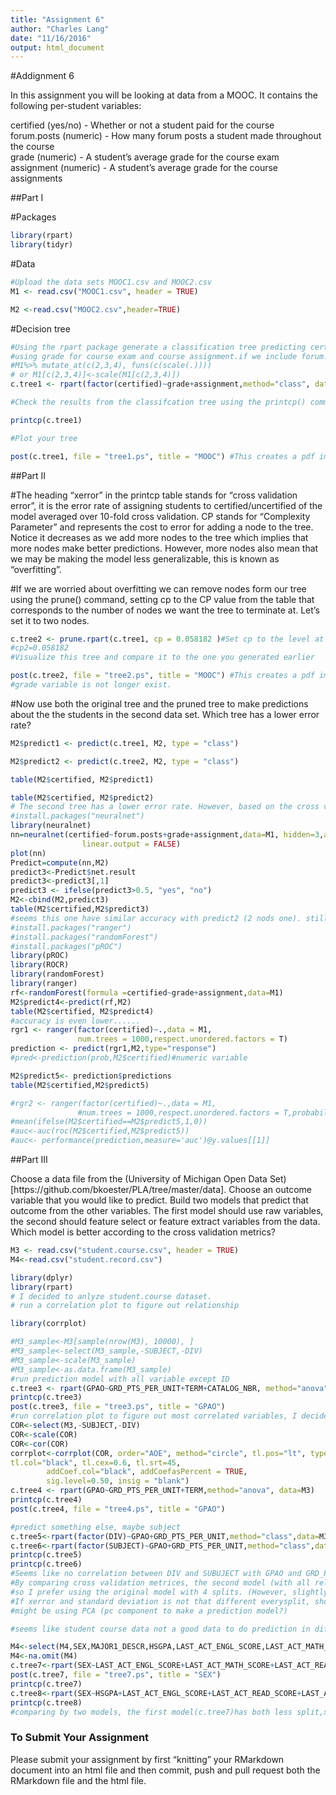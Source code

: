 ```yaml
---
title: "Assignment 6"
author: "Charles Lang"
date: "11/16/2016"
output: html_document
---
```

#Addignment 6

In this assignment you will be looking at data from a MOOC. It contains the following per-student variables:

certified (yes/no) - Whether or not a student paid for the course  
forum.posts (numeric) - How many forum posts a student made throughout the course  
grade (numeric) - A student's average grade for the course exam  
assignment (numeric) - A student's average grade for the course assignments  

##Part I

#Packages
```r
library(rpart)
library(tidyr)
```

#Data
```r
#Upload the data sets MOOC1.csv and MOOC2.csv
M1 <- read.csv("MOOC1.csv", header = TRUE)

M2 <-read.csv("MOOC2.csv",header=TRUE)

```

#Decision tree
```r
#Using the rpart package generate a classification tree predicting certified from the other variables in the M1 data frame. Which variables should you use?
#using grade for course exam and course assignment.if we include forum.post it will dominant the prediction. Do not know why.
#M1%>% mutate_at(c(2,3,4), funs(c(scale(.))))
# or M1[c(2,3,4)]<-scale(M1[c(2,3,4)])
c.tree1 <- rpart(factor(certified)~grade+assignment,method="class", data=M1)

#Check the results from the classifcation tree using the printcp() command

printcp(c.tree1)

#Plot your tree

post(c.tree1, file = "tree1.ps", title = "MOOC") #This creates a pdf image of the tree

```

##Part II

#The heading "xerror" in the printcp table stands for "cross validation error", it is the error rate of assigning students to certified/uncertified of the model averaged over 10-fold cross validation. CP stands for "Complexity Parameter" and represents the cost to error for adding a node to the tree. Notice it decreases as we add more nodes to the tree which implies that more nodes make better predictions. However, more nodes also mean that we may be making the model less generalizable, this is known as "overfitting".

#If we are worried about overfitting we can remove nodes form our tree using the prune() command, setting cp to the CP value from the table that corresponds to the number of nodes we want the tree to terminate at. Let's set it to two nodes.

```r
c.tree2 <- prune.rpart(c.tree1, cp = 0.058182 )#Set cp to the level at which you want the tree to end
#cp2=0.058182
#Visualize this tree and compare it to the one you generated earlier

post(c.tree2, file = "tree2.ps", title = "MOOC") #This creates a pdf image of the tree
#grade variable is not longer exist. 
```

#Now use both the original tree and the pruned tree to make predictions about the the students in the second data set. Which tree has a lower error rate?

```r


M2$predict1 <- predict(c.tree1, M2, type = "class")

M2$predict2 <- predict(c.tree2, M2, type = "class")

table(M2$certified, M2$predict1)

table(M2$certified, M2$predict2)
# The second tree has a lower error rate. However, based on the cross validation metrics,the original 2 split should be better, however, it has lower accruacy. Should try different model.
#install.packages("neuralnet")
library(neuralnet)
nn=neuralnet(certified~forum.posts+grade+assignment,data=M1, hidden=3,act.fct = "logistic",
                linear.output = FALSE)
plot(nn)
Predict=compute(nn,M2)
predict3<-Predict$net.result
predict3<-predict3[,1]
predict3 <- ifelse(predict3>0.5, "yes", "no")
M2<-cbind(M2,predict3)
table(M2$certified,M2$predict3)
#seems this one have similar accuracy with predict2 (2 nods one). still not very accurate.
#install.packages("ranger")
#install.packages("randomForest")
#install.packages("pROC")
library(pROC)
library(ROCR)
library(randomForest)
library(ranger)
rf<-randomForest(formula =certified~grade+assignment,data=M1)
M2$predict4<-predict(rf,M2)
table(M2$certified, M2$predict4)
#accuracy is even lower......
rgr1 <- ranger(factor(certified)~.,data = M1,
               num.trees = 1000,respect.unordered.factors = T)
prediction <- predict(rgr1,M2,type="response")
#pred<-prediction(prob,M2$certified)#numeric variable

M2$predict5<- prediction$predictions
table(M2$certified,M2$predict5)

#rgr2 <- ranger(factor(certified)~.,data = M1,
               #num.trees = 1000,respect.unordered.factors = T,probability = T)
#mean(ifelse(M2$certified==M2$predict5,1,0))
#auc<-auc(roc(M2$certified,M2$predict5))
#auc<- performance(prediction,measure='auc')@y.values[[1]]

```

##Part III

Choose a data file from the (University of Michigan Open Data Set)[https://github.com/bkoester/PLA/tree/master/data]. Choose an outcome variable that you would like to predict. Build two models that predict that outcome from the other variables. The first model should use raw variables, the second should feature select or feature extract variables from the data. Which model is better according to the cross validation metrics?

```r
M3 <- read.csv("student.course.csv", header = TRUE)
M4<-read.csv("student.record.csv")

library(dplyr)
library(rpart)
# I decided to anlyze student.course dataset.
# run a correlation plot to figure out relationship

library(corrplot)

#M3_sample<-M3[sample(nrow(M3), 10000), ]
#M3_sample<-select(M3_sample,-SUBJECT,-DIV)
#M3_sample<-scale(M3_sample)
#M3_sample<-as.data.frame(M3_sample)
#run prediction model with all variable except ID
c.tree3 <- rpart(GPAO~GRD_PTS_PER_UNIT+TERM+CATALOG_NBR, method="anova", data=M3)
printcp(c.tree3)
post(c.tree3, file = "tree3.ps", title = "GPAO")
#run correlation plot to figure out most correlated variables, I decided to choose the most related variables, GRD_PTS_PER_UNIT and TERM.
COR<-select(M3,-SUBJECT,-DIV)
COR<-scale(COR)
COR<-cor(COR)
corrplot<-corrplot(COR, order="AOE", method="circle", tl.pos="lt", type="upper",        
tl.col="black", tl.cex=0.6, tl.srt=45, 
        addCoef.col="black", addCoefasPercent = TRUE,
        sig.level=0.50, insig = "blank")
c.tree4 <- rpart(GPAO~GRD_PTS_PER_UNIT+TERM,method="anova", data=M3)
printcp(c.tree4)
post(c.tree4, file = "tree4.ps", title = "GPAO")

#predict something else, maybe subject
c.tree5<-rpart(factor(DIV)~GPAO+GRD_PTS_PER_UNIT,method="class",data=M3)
c.tree6<-rpart(factor(SUBJECT)~GPAO+GRD_PTS_PER_UNIT,method="class",data=M3)
printcp(c.tree5) 
printcp(c.tree6)
#Seems like no correlation between DIV and SUBUJECT with GPAO and GRD_PTS_PER_UNIT??
#By comparing cross validation metrices, the second model (with all related variables) has both lowest xerror & xstd
#so I prefer using the original model with 4 splits. (However, slightly different)
#If xerror and standard deviation is not that different everysplit, should I choose the smallest one? or should balance the number of split(less is better) with xerror and xstd as well.
#might be using PCA (pc component to make a prediction model?)

#seems like student course data not a good data to do prediction in different model. The only determint variable is grade_points_per_unit.

M4<-select(M4,SEX,MAJOR1_DESCR,HSGPA,LAST_ACT_ENGL_SCORE,LAST_ACT_MATH_SCORE,LAST_ACT_READ_SCORE,LAST_ACT_SCIRE_SCORE,LAST_ACT_COMP_SCORE)
M4<-na.omit(M4)
c.tree7<-rpart(SEX~LAST_ACT_ENGL_SCORE+LAST_ACT_MATH_SCORE+LAST_ACT_READ_SCORE+LAST_ACT_SCIRE_SCORE+LAST_ACT_COMP_SCORE,method="class",data=M4)
post(c.tree7, file = "tree7.ps", title = "SEX")
printcp(c.tree7)
c.tree8<-rpart(SEX~HSGPA+LAST_ACT_ENGL_SCORE+LAST_ACT_READ_SCORE+LAST_ACT_SCIRE_SCORE+LAST_ACT_COMP_SCORE,method="class",data=M4)
printcp(c.tree8)
#comparing by two models, the first model(c.tree7)has both less split,xerror and xstd. So I prefer the first model.
```


### To Submit Your Assignment

Please submit your assignment by first "knitting" your RMarkdown document into an html file and then commit, push and pull request both the RMarkdown file and the html file.